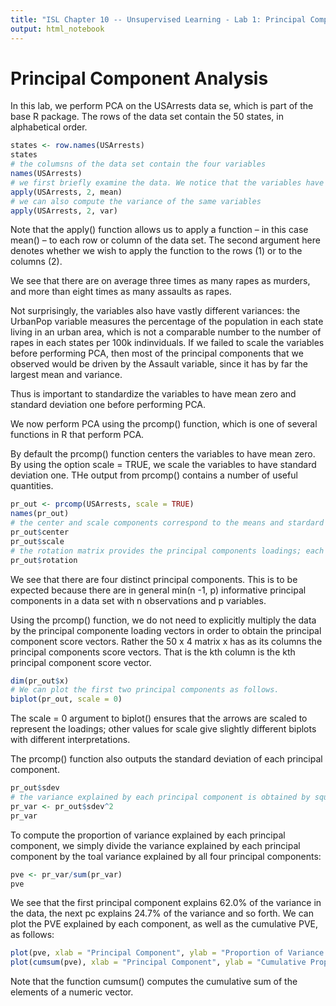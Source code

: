 ```yaml
---
title: "ISL Chapter 10 -- Unsupervised Learning - Lab 1: Principal Component Analysis"
output: html_notebook
---
```


# Principal Component Analysis

In this lab, we perform PCA on the USArrests data se, which is part of the base R package. The rows of the data set contain the 50 states, in alphabetical order.
```r
states <- row.names(USArrests)
states
# the columsns of the data set contain the four variables
names(USArrests)
# we first briefly examine the data. We notice that the variables have vastly different means
apply(USArrests, 2, mean)
# we can also compute the variance of the same variables
apply(USArrests, 2, var)
```
Note that the apply() function allows us to apply a function -- in this case mean() -- to each row or column of the data set. The second argument here denotes whether we wish to apply the function to the rows (1) or to the columns (2).

We see that there are on average three times as many rapes as murders, and more than eight times as many assaults as rapes.

Not surprisingly, the variables also have vastly different variances: the UrbanPop variable measures the percentage of the population in each state living in an urban area, which is not a comparable number to the number of rapes in each states per 100k indinviduals. If we failed to scale the variables before performing PCA,  then most of the principal components that we observed would be driven by the Assault variable, since it has by far the largest mean and variance. 

Thus is important to standardize the variables to have mean zero and standard deviation one before performing PCA.

We now perform PCA using the prcomp() function, which is one of several functions in R that perform PCA.

By default the prcomp() function centers the variables to have mean zero. By using the option scale = TRUE, we scale the variables to have standard deviation one. THe output from prcomp() contains a number of useful quantities.

```r
pr_out <- prcomp(USArrests, scale = TRUE)
names(pr_out)
# the center and scale components correspond to the means and stardard deviations of the variables that were used for scaling prior to implementing PCA
pr_out$center
pr_out$scale
# the rotation matrix provides the principal components loadings; each column of pr_out$rotation contgains the corresponding principal component loading vector
pr_out$rotation
```
We see that there are four distinct principal components. This is to be expected because there are in general min(n -1, p) informative principal components in a data set with n observations and p variables.

Using the prcomp() function, we do not need to explicitly multiply the data by the principal componente loading vectors in order to obtain the principal component score vectors. Rather the 50 x 4 matrix x has as its columns the principal components score vectors. That is the kth column is the kth principal component score vector.
```r
dim(pr_out$x)
# We can plot the first two principal components as follows.
biplot(pr_out, scale = 0)
```
The scale = 0 argument to biplot() ensures that the arrows are scaled to represent the loadings; other values for scale give slightly different biplots with different interpretations.

The prcomp() function also outputs the standard deviation of each principal component.
```r
pr_out$sdev
# the variance explained by each principal component is obtained by squaring these:
pr_var <- pr_out$sdev^2
pr_var
```
To compute the proportion of variance explained by each principal component, we simply divide the variance explained by each principal component by the toal variance explained by all four principal components:
```r
pve <- pr_var/sum(pr_var)
pve
```
We see that the first principal component explains 62.0% of the variance in the data, the next pc explains 24.7% of the variance and so forth. We can plot the PVE explained by each component, as well as the cumulative PVE, as follows:
```r
plot(pve, xlab = "Principal Component", ylab = "Proportion of Variance Explained", ylim = c(0,1), type = "b")
plot(cumsum(pve), xlab = "Principal Component", ylab = "Cumulative Proportion of Variance Explained", ylim = c(0,1), type = "b")
```
Note that the function cumsum() computes the cumulative sum of the elements of a numeric vector.



